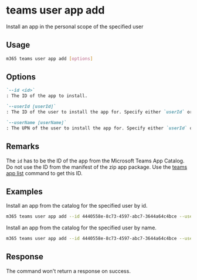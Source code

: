 
# teams user app add

Install an app in the personal scope of the specified user

## Usage

```sh
m365 teams user app add [options]
```

## Options

```md definition-list
`--id <id>`
: The ID of the app to install.

`--userId [userId]`
: The ID of the user to install the app for. Specify either `userId` or `userName` but not both.

`--userName [userName]`
: The UPN of the user to install the app for. Specify either `userId` or `userName` but not both.
```

<Global />

## Remarks

The `id` has to be the ID of the app from the Microsoft Teams App Catalog. Do not use the ID from the manifest of the zip app package. Use the [teams app list](../app/app-list.mdx) command to get this ID.

## Examples

Install an app from the catalog for the specified user by id.

```sh
m365 teams user app add --id 4440558e-8c73-4597-abc7-3644a64c4bce --userId 2609af39-7775-4f94-a3dc-0dd67657e900
```

Install an app from the catalog for the specified user by name.

```sh
m365 teams user app add --id 4440558e-8c73-4597-abc7-3644a64c4bce --userName admin@contoso.com
```

## Response

The command won't return a response on success.

